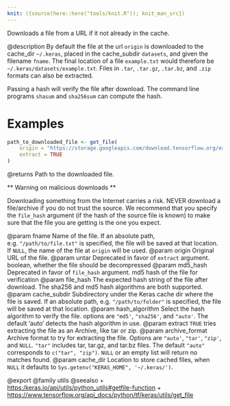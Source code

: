 ```yaml
---
knit: ({source(here::here("tools/knit.R")); knit_man_src})
---
```

Downloads a file from a URL if it not already in the cache.

@description
By default the file at the url `origin` is downloaded to the
cache_dir `~/.keras`, placed in the cache_subdir `datasets`,
and given the filename `fname`. The final location of a file
`example.txt` would therefore be `~/.keras/datasets/example.txt`.
Files in `.tar`, `.tar.gz`, `.tar.bz`, and `.zip` formats can
also be extracted.

Passing a hash will verify the file after download. The command line
programs `shasum` and `sha256sum` can compute the hash.

# Examples
```r
path_to_downloaded_file <- get_file(
    origin = "https://storage.googleapis.com/download.tensorflow.org/example_images/flower_photos.tgz",
    extract = TRUE
)
```

@returns
Path to the downloaded file.

** Warning on malicious downloads **

Downloading something from the Internet carries a risk.
NEVER download a file/archive if you do not trust the source.
We recommend that you specify the `file_hash` argument
(if the hash of the source file is known) to make sure that the file you
are getting is the one you expect.

@param fname Name of the file. If an absolute path, e.g. `"/path/to/file.txt"`
    is specified, the file will be saved at that location.
    If `NULL`, the name of the file at `origin` will be used.
@param origin Original URL of the file.
@param untar Deprecated in favor of `extract` argument.
    boolean, whether the file should be decompressed
@param md5_hash Deprecated in favor of `file_hash` argument.
    md5 hash of the file for verification
@param file_hash The expected hash string of the file after download.
    The sha256 and md5 hash algorithms are both supported.
@param cache_subdir Subdirectory under the Keras cache dir where the file is
    saved. If an absolute path, e.g. `"/path/to/folder"` is
    specified, the file will be saved at that location.
@param hash_algorithm Select the hash algorithm to verify the file.
    options are `"md5'`, `"sha256'`, and `"auto'`.
    The default 'auto' detects the hash algorithm in use.
@param extract `TRUE` tries extracting the file as an Archive, like tar or zip.
@param archive_format Archive format to try for extracting the file.
    Options are `"auto'`, `"tar'`, `"zip'`, and `NULL`.
    `"tar"` includes tar, tar.gz, and tar.bz files.
    The default `"auto"` corresponds to `c("tar", "zip")`.
    `NULL` or an empty list will return no matches found.
@param cache_dir Location to store cached files, when `NULL` it
    defaults to `Sys.getenv("KERAS_HOME", '~/.keras/')`.

@export
@family utils
@seealso
+ <https:/keras.io/api/utils/python_utils#getfile-function>
+ <https://www.tensorflow.org/api_docs/python/tf/keras/utils/get_file>
